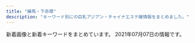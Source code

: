 ```yaml
---
title: "練馬・下赤塚"
description: "キーワード別にの巨乳アジアン・チャイナエステ嬢情報をまとめました。"
---
```


新着画像と新着キーワードをまとめています。
2021年07月07日の情報です。

<DmmAffiliateIns />
<KeywordTable
  shops={
    [
    {
        "img_links": [
            "http://www.relaxes.info/images/t1.png",
            "http://www.relaxes.info/up/uploads/20210625010322na.jpg",
            "http://www.relaxes.info/images/info.jpg",
            "http://www.relaxes.info/images/header_bg.png",
            "http://www.relaxes.info/up/uploads/20180315212810me.jpg",
            "http://www.relaxes.info/images/ttl_qj.png",
            "http://www.relaxes.info/images/s1.png",
            "http://www.relaxes.info/images/price.jpg",
            "http://www.relaxes.info/up/uploads/2017071800271212.jpg",
            "http://www.relaxes.info/images/ttl_staff.png",
            "http://www.relaxes.info/images/rec.png",
            "http://www.relaxes.info/images/ttl_price.png",
            "http://www.relaxes.info/images/t2.png"
        ],
        "url": "http://www.relaxes.info/",
        "station": "\u4e0a\u677f\u6a4b\u99c5\u5317\u53e3",
        "keywords": {},
        "name": "\u8776"
    },
    {
        "keywords": {},
        "station": "\u6210\u5897\u99c5",
        "name": "\u59eb",
        "img_links": [],
        "url": "http://anzu.abnavi.info/"
    },
    {
        "url": "http://himawari.est-u.com/",
        "name": "\u3072\u307e\u308f\u308a",
        "keywords": {
            "C": 7
        },
        "station": "\u7df4\u99ac\u99c5\u5357\u53e3",
        "img_links": [
            "http://himawari.est-u.com/images/index_10.jpg",
            "http://himawari.est-u.com/staff/izumi.jpg",
            "http://himawari.est-u.com/staff/nami.jpg",
            "http://himawari.est-u.com/images/therpist.jpg",
            "http://himawari.est-u.com/staff/asuka.jpg",
            "http://himawari.est-u.com/images/index2_08.jpg",
            "http://himawari.est-u.com/staff/yumi.jpg",
            "http://himawari.est-u.com/images/index_08.jpg",
            "http://himawari.est-u.com/images/a1.jpg",
            "http://himawari.est-u.com/staff/umi.jpg",
            "http://himawari.est-u.com/images/down.jpg",
            "http://himawari.est-u.com/images/index_04.jpg",
            "http://himawari.est-u.com/staff/emi.jpg",
            "http://himawari.est-u.com/staff/risa.jpg",
            "http://himawari.est-u.com/staff/sakura.jpg",
            "http://himawari.est-u.com/staff/yuki.jpg",
            "http://himawari.est-u.com/staff/maki.jpg",
            "http://himawari.est-u.com/images/index_02.jpg",
            "http://himawari.est-u.com/images/a2.jpg"
        ]
    },
    {
        "img_links": [
            "http://pakira-massage.work/i/img/r2.jpg",
            "http://pakira-massage.work/img/sta1.jpg",
            "http://pakira-massage.work/img/head.jpg",
            "http://pakira-massage.work/img/s23.jpg",
            "http://pakira-massage.work/i/img/r5.jpg",
            "http://pakira-massage.work/i/img/sta2.jpg",
            "http://pakira-massage.work/img/st2.jpg",
            "http://pakira-massage.work/i/img/r6.jpg",
            "http://pakira-massage.work/img/s2.jpg",
            "http://pakira-massage.work/i/img/sta1.jpg",
            "http://pakira-massage.work/img/mobile-1.png",
            "http://pakira-massage.work/i/img/r3.jpg",
            "http://pakira-massage.work/img/sta2.jpg",
            "http://pakira-massage.work/img/st23.jpg",
            "http://pakira-massage.work/i/img/sta23.jpg",
            "http://pakira-massage.work/i/img/r4.jpg",
            "http://pakira-massage.work/img/botton.jpg",
            "http://pakira-massage.work/img/st1.jpg",
            "http://pakira-massage.work/img/s1.jpg",
            "http://pakira-massage.work/img/nos.jpg",
            "http://pakira-massage.work/i/img/st1.jpg",
            "http://pakira-massage.work/i/img/r1.jpg",
            "http://pakira-massage.work/img/campian.jpg",
            "http://pakira-massage.work/img/sta23.jpg"
        ],
        "url": "http://pakira-massage.work/",
        "keywords": {
            "E": 2,
            "C": 12,
            "85": 2,
            "87": 2
        },
        "name": "\u30d1\u30ad\u30e9",
        "station": "\u8981\u753a\u99c55\u756a\u51fa\u53e3"
    },
    {
        "img_links": [
            "http://siesta.ests.jp/photos/sites/39/2021/05/2021052911060320.jpg",
            "http://siesta.ests.jp/images/acc4.jpg",
            "http://siesta.ests.jp/images/acc2.jpg",
            "http://siesta.ests.jp/photos/sites/39/2021/05/2021052911060393.jpg",
            "http://siesta.ests.jp/images/news.jpg",
            "http://siesta.ests.jp/images/s-recriut.jpg",
            "http://siesta.ests.jp/photos/sites/39/2021/05/2021052911060142.jpg",
            "http://siesta.ests.jp/images/mobile.jpg",
            "http://siesta.ests.jp/images/top.png",
            "http://siesta.ests.jp/photos/sites/39/2021/04/2021042011331872.jpg",
            "http://siesta.ests.jp/images/mobile1.jpg",
            "http://siesta.ests.jp/images/info.jpg",
            "http://siesta.ests.jp/images/acc3.jpg",
            "http://siesta.ests.jp/images/pick.jpg",
            "http://siesta.ests.jp/images/acc1.jpg",
            "http://siesta.ests.jp/images/s-staff.jpg",
            "http://siesta.ests.jp/photos/sites/39/2021/05/202105291106012.jpg"
        ],
        "url": "http://siesta.ests.jp/",
        "station": "\u5927\u6cc9\u5b66\u5712\u99c5\u5317\u53e3",
        "name": "\u30b7\u30a8\u30b9\u30bf",
        "keywords": {
            "88": 6,
            "85": 6,
            "87": 6,
            "D": 24,
            "83": 12
        }
    },
    {
        "keywords": {
            "C": 13
        },
        "url": "http://www.e-rakuraku.info/",
        "img_links": [
            "http://www.e-rakuraku.info/images/s1.png",
            "http://www.e-rakuraku.info/images/newfacet.png",
            "http://www.e-rakuraku.info/images/huiyuan.png",
            "http://www.e-rakuraku.info/images/s2.png",
            "http://www.e-rakuraku.info/images/g0.jpg",
            "http://www.e-rakuraku.info/images/nei_03.jpg",
            "http://www.e-rakuraku.info/images/tite-staff.png",
            "http://www.e-rakuraku.info/images/tite-gallery.png",
            "http://www.e-rakuraku.info/images/g5.jpg",
            "http://www.e-rakuraku.info/images/tel.png",
            "http://www.e-rakuraku.info/images/g2.jpg",
            "http://www.e-rakuraku.info/images/sr.png",
            "http://www.e-rakuraku.info/images/g1.jpg",
            "http://www.e-rakuraku.info/images/g4.jpg",
            "http://www.e-rakuraku.info/images/mobile.png",
            "http://www.e-rakuraku.info/images/g3.jpg",
            "http://www.e-rakuraku.info/images/newt.png",
            "http://www.e-rakuraku.info/images/top.jpg"
        ],
        "name": "\u697d\u697d",
        "station": "\u4e2d\u6751\u6a4b\u99c5"
    },
    {
        "name": "ROSE",
        "keywords": {
            "C": 8
        },
        "img_links": [
            "http://www.nerima-rose.com/images/sys3.jpg",
            "http://www.nerima-rose.com/images/nav/nav-acc.jpg",
            "http://www.nerima-rose.com/images/staff/18/misaki.jpg",
            "http://www.nerima-rose.com/images/aroma/r2.jpg",
            "http://www.nerima-rose.com/images/index-rosa_09.jpg",
            "http://www.nerima-rose.com/images/index-rosa_02.jpg",
            "http://www.nerima-rose.com/images/nav/nav-rec.jpg",
            "http://www.nerima-rose.com/images/index-rosa_04.jpg",
            "http://www.nerima-rose.com/images/rosa-pindao_07.jpg",
            "http://www.nerima-rose.com/images/staff/18/minami.png",
            "http://www.nerima-rose.com/cgi-bin/topics/img/16-1.jpg",
            "http://www.nerima-rose.com/images/rosa-sys_09a.jpg",
            "http://www.nerima-rose.com/images/staff/18/hina.jpg",
            "http://www.nerima-rose.com/images/shop/11.jpg",
            "http://www.nerima-rose.com/images/staff/17/2/ena.jpg",
            "http://www.nerima-rose.com/images/staff/17/riri.jpg",
            "http://www.nerima-rose.com/images/staff/16/kaori2.jpg",
            "http://www.nerima-rose.com/images/images/sys2018_06.jpg",
            "http://www.nerima-rose.com/images/rosa-sys_04.jpg",
            "http://www.nerima-rose.com/images/staff/16/aya2.jpg",
            "http://www.nerima-rose.com/images/shop/4/s1.jpg",
            "http://www.nerima-rose.com/images/rosa-pindao_09.jpg",
            "http://www.nerima-rose.com/images/shop/h1.jpg",
            "http://www.nerima-rose.com/images/aroma/r1.jpg",
            "http://www.nerima-rose.com/images/staff/18/ayumi.jpg",
            "http://www.nerima-rose.com/images/images/sys2018_03.jpg",
            "http://www.nerima-rose.com/images/shop/3/sh1.jpg",
            "http://www.nerima-rose.com/images/aroma/r3.jpg"
        ],
        "station": "\u7df4\u99ac\u99c5\u5357\u53e3",
        "url": "http://www.nerima-rose.com/"
    },
    {
        "station": "\u7df4\u99ac\u99c5\u897f\u53e3",
        "img_links": [
            "http://www.smile.mensest.com/files/005.jpg",
            "http://www.smile.mensest.com/img/ttl_info.png",
            "http://www.smile.mensest.com/files/003.jpg",
            "http://www.smile.mensest.com/img/header02.png",
            "http://www.smile.mensest.com/img/ttl_news.png",
            "http://www.smile.mensest.com/img/pickup.jpg",
            "http://www.smile.mensest.com/img/btn_blog.png",
            "http://www.smile.mensest.com/img/btn_side_mobile.jpg",
            "http://www.smile.mensest.com/files/001.jpg",
            "http://www.smile.mensest.com/files/004.jpg",
            "http://www.smile.mensest.com/files/002.jpg",
            "http://www.smile.mensest.com/img/goback.jpg",
            "http://www.smile.mensest.com/files/006.jpg"
        ],
        "name": "Smile -\u30b9\u30de\u30a4\u30eb-",
        "keywords": {
            "88": 4,
            "85": 2,
            "D": 8,
            "C": 18,
            "87": 6
        },
        "url": "http://www.smile.mensest.com/"
    },
    {
        "url": "http://aroma-p.info/",
        "img_links": [],
        "station": "\u77f3\u795e\u4e95\u516c\u5712\u99c5\u5357\u53e3",
        "keywords": {},
        "name": "AROMA PLAZA \u30a2\u30ed\u30de\u30d7\u30e9\u30b6"
    },
    {
        "img_links": [
            "http://ponfu-massage.work/i/img/r3.jpg",
            "http://ponfu-massage.work/img/s39.jpg",
            "http://ponfu-massage.work/img/sta46.jpg",
            "http://ponfu-massage.work/img/acc7.jpg",
            "http://ponfu-massage.work/img/st43.jpg",
            "http://ponfu-massage.work/img/sta45.jpg",
            "http://ponfu-massage.work/img/st44.jpg",
            "http://ponfu-massage.work/img/sta47.jpg",
            "http://ponfu-massage.work/img/st46.jpg",
            "http://ponfu-massage.work/img/sta38.jpg",
            "http://ponfu-massage.work/img/acc6.jpg",
            "http://ponfu-massage.work/i/img/sta39.jpg",
            "http://ponfu-massage.work/i/img/r2.jpg",
            "http://ponfu-massage.work/i/img/r4.jpg",
            "http://ponfu-massage.work/i/img/sta30.jpg",
            "http://ponfu-massage.work/img/sta41.jpg",
            "http://ponfu-massage.work/img/sta35.jpg",
            "http://ponfu-massage.work/img/sta30.jpg",
            "http://ponfu-massage.work/i/img/sta38.jpg",
            "http://ponfu-massage.work/img/botton.jpg",
            "http://ponfu-massage.work/img/acc10.jpg",
            "http://ponfu-massage.work/i/img/st45.jpg",
            "http://ponfu-massage.work/img/sta39.jpg",
            "http://ponfu-massage.work/img/st30.jpg",
            "http://ponfu-massage.work/img/s43.jpg",
            "http://ponfu-massage.work/img/st47.jpg",
            "http://ponfu-massage.work/i/img/sta46.jpg",
            "http://ponfu-massage.work/img/st38.jpg",
            "http://ponfu-massage.work/img/st45.jpg",
            "http://ponfu-massage.work/i/img/r1.jpg",
            "http://ponfu-massage.work/img/campian.jpg",
            "http://ponfu-massage.work/i/img/sta47.jpg",
            "http://ponfu-massage.work/img/st39.jpg",
            "http://ponfu-massage.work/img/s38.jpg",
            "http://ponfu-massage.work/img/s47.jpg",
            "http://ponfu-massage.work/i/img/sta43.jpg",
            "http://ponfu-massage.work/i/img/sta24.jpg",
            "http://ponfu-massage.work/img/sta43.jpg",
            "http://ponfu-massage.work/img/st42.jpg",
            "http://ponfu-massage.work/i/img/sta28.jpg",
            "http://ponfu-massage.work/img/acc2.jpg",
            "http://ponfu-massage.work/img/acc1.jpg",
            "http://ponfu-massage.work/i/img/sta45.jpg",
            "http://ponfu-massage.work/i/img/sta44.jpg",
            "http://ponfu-massage.work/img/s45.jpg",
            "http://ponfu-massage.work/i/img/sta41.jpg",
            "http://ponfu-massage.work/img/sta44.jpg",
            "http://ponfu-massage.work/img/st28.jpg",
            "http://ponfu-massage.work/img/st18.jpg",
            "http://ponfu-massage.work/img/s44.jpg",
            "http://ponfu-massage.work/img/acc5.jpg",
            "http://ponfu-massage.work/img/acc3.jpg",
            "http://ponfu-massage.work/img/acc4.jpg",
            "http://ponfu-massage.work/img/acc9.jpg",
            "http://ponfu-massage.work/img/st35.jpg",
            "http://ponfu-massage.work/img/sta28.jpg",
            "http://ponfu-massage.work/img/s41.jpg",
            "http://ponfu-massage.work/img/s46.jpg",
            "http://ponfu-massage.work/img/sta42.jpg",
            "http://ponfu-massage.work/img/st41.jpg",
            "http://ponfu-massage.work/i/img/sta42.jpg",
            "http://ponfu-massage.work/img/s42.jpg",
            "http://ponfu-massage.work/img/s30.jpg",
            "http://ponfu-massage.work/img/acc8.jpg"
        ],
        "url": "http://ponfu-massage.work/",
        "keywords": {
            "86": 1,
            "84": 1,
            "89": 1,
            "85": 2,
            "F": 2,
            "D": 9,
            "E": 2,
            "C": 22,
            "88": 4,
            "87": 5
        },
        "name": "\u30dd\u30f3\u30d5\u30fc",
        "station": "\u7df4\u99ac\u99c5\u897f\u53e3"
    },
    {
        "name": "\u59eb\u306e\u3086\u3073\u3055\u304d",
        "url": "http://nymphe-est.biz/",
        "keywords": {
            "D": 3,
            "E": 1
        },
        "station": "\u6771\u6b66\u7df4\u99ac\u99c5\u5317\u53e3",
        "img_links": [
            "http://nymphe-est.biz/images/fla.jpg",
            "http://nymphe-est.biz/images/tit2.jpg",
            "http://nymphe-est.biz/images/bul.jpg",
            "http://nymphe-est.biz/images/accl.jpg",
            "http://nymphe-est.biz/images/stal.jpg",
            "http://nymphe-est.biz/images/tm.jpg",
            "http://nymphe-est.biz/images/cg05.jpg",
            "http://nymphe-est.biz/images/cg03.jpg",
            "http://nymphe-est.biz/images/tit3.jpg",
            "http://nymphe-est.biz/images/bur.jpg",
            "http://nymphe-est.biz/images/m4.png",
            "http://nymphe-est.biz/images/tit4.jpg",
            "http://nymphe-est.biz/images/m1.png",
            "http://nymphe-est.biz/images/cg02.jpg",
            "http://nymphe-est.biz/images/m2.png",
            "http://nymphe-est.biz/images/cg01.jpg",
            "http://nymphe-est.biz/images/m3.png",
            "http://nymphe-est.biz/images/spt.png",
            "http://nymphe-est.biz/images/tit6.jpg",
            "http://nymphe-est.biz/images/top.png",
            "http://nymphe-est.biz/images/stat.jpg",
            "http://nymphe-est.biz/images/m5.png",
            "http://nymphe-est.biz/images/tit5.jpg",
            "http://nymphe-est.biz/images/no.png",
            "http://nymphe-est.biz/images/m6.png"
        ]
    },
    {
        "url": "http://www.seoul.esjp.info/",
        "station": "\u7df4\u99ac\u99c5\u897f\u53e3",
        "keywords": {
            "D": 4,
            "86": 3,
            "87": 1
        },
        "name": "\u7652\u3057\u306e\u90e8\u5c4b",
        "img_links": [
            "http://www.seoul.esjp.info/files/010.jpg",
            "http://www.seoul.esjp.info/img/nav-003.png",
            "http://www.seoul.esjp.info/img/nav-002.png",
            "http://www.seoul.esjp.info/files/003.jpg",
            "http://www.seoul.esjp.info/img/change-003.png",
            "http://www.seoul.esjp.info/files/008.jpg",
            "http://www.seoul.esjp.info/img/recuit.png",
            "http://www.seoul.esjp.info/img/nav-001.png",
            "http://www.seoul.esjp.info/img/main-top03.png",
            "http://www.seoul.esjp.info/files/006.jpg",
            "http://www.seoul.esjp.info/img/change-005.png",
            "http://www.seoul.esjp.info/img/change-001.png",
            "http://www.seoul.esjp.info/files/011.jpg",
            "http://www.seoul.esjp.info/img/nav-004.png",
            "http://www.seoul.esjp.info/files/012.jpg",
            "http://www.seoul.esjp.info/img/foot.png",
            "http://www.seoul.esjp.info/img/nav-006.png",
            "http://www.seoul.esjp.info/img/head.png",
            "http://www.seoul.esjp.info/img/nav-005.png",
            "http://www.seoul.esjp.info/files/005.jpg",
            "http://www.seoul.esjp.info/img/change-006.png",
            "http://www.seoul.esjp.info/files/004.jpg",
            "http://www.seoul.esjp.info/files/015.jpg",
            "http://www.seoul.esjp.info/files/001.jpg",
            "http://www.seoul.esjp.info/img/change-004.png",
            "http://www.seoul.esjp.info/files/007.jpg",
            "http://www.seoul.esjp.info/files/013.jpg",
            "http://www.seoul.esjp.info/img/change-002.png",
            "http://www.seoul.esjp.info/img/main-top01.png"
        ]
    },
    {
        "name": "\u7df4\u99ac\u306e\u5929\u4f7f",
        "url": "http://ginzaangel.esnavi.work/",
        "keywords": {
            "88": 2,
            "89": 1,
            "90": 4,
            "92": 1
        },
        "img_links": [
            "http://ginzaangel.esnavi.work/staff_t.jpg",
            "http://ginzaangel.esnavi.work/2/uploadimg/1601829474.jpeg",
            "http://ginzaangel.esnavi.work/2/uploadimg/1619341553.jpeg",
            "http://ginzaangel.esnavi.work/s1.png",
            "http://ginzaangel.esnavi.work/sys1.jpg",
            "http://ginzaangel.esnavi.work/int1.png",
            "http://ginzaangel.esnavi.work/2/uploadimg/1615988408.jpeg",
            "http://ginzaangel.esnavi.work/2/uploadimg/1622437565.jpeg",
            "http://ginzaangel.esnavi.work/news.jpg",
            "http://ginzaangel.esnavi.work/sys2.jpg",
            "http://ginzaangel.esnavi.work/2/uploadimg/1615989115.jpeg",
            "http://ginzaangel.esnavi.work/2/uploadimg/1623486374.jpeg",
            "http://ginzaangel.esnavi.work/2/uploadimg/1615989033.jpeg",
            "http://ginzaangel.esnavi.work/2/uploadimg/1615988934.jpeg",
            "http://ginzaangel.esnavi.work/head.jpg"
        ],
        "station": "\u7df4\u99ac\u99c5\u897f\u53e3"
    },
    {
        "station": "\u7df4\u99ac\u99c5\u897f\u53e3",
        "keywords": {},
        "name": "\u5927\u5983",
        "url": "http://sh-dafei.work/",
        "img_links": [
            "http://sh-dafei.work/uploads/180612/1-1P6121601061c.jpg",
            "http://sh-dafei.work/uploads/201002/1-201002144Z11V.jpg",
            "http://sh-dafei.work/templets/default/pc/picture/s_staff.png",
            "http://sh-dafei.work/templets/default/pc/picture/end1.jpg",
            "http://sh-dafei.work/templets/default/pc/picture/face.png",
            "http://sh-dafei.work/uploads/181206/1-1Q2061249563O.jpg",
            "http://sh-dafei.work/uploads/210219/1-210219105500300.jpg",
            "http://sh-dafei.work/templets/default/pc/picture/staffs.png",
            "http://sh-dafei.work/uploads/181206/1-1Q206125154224.jpg",
            "http://sh-dafei.work/templets/default/pc/picture/s_pick.png",
            "http://sh-dafei.work/uploads/180612/1-1P612160029349.jpg",
            "http://sh-dafei.work/uploads/171031/1-1G0311G505933.jpg",
            "http://sh-dafei.work/uploads/181214/1-1Q214154222511.jpg",
            "http://sh-dafei.work/uploads/191115/1-191115132040J2.jpg",
            "http://sh-dafei.work/uploads/181206/1-1Q2061250494E.jpg",
            "http://sh-dafei.work/uploads/171031/1-1G0311G4095M.jpg",
            "http://sh-dafei.work/uploads/190130/1-1Z130162635508.jpg",
            "http://sh-dafei.work/uploads/allimg/180612/1-1P612160305350.jpg",
            "http://sh-dafei.work/uploads/201113/1-20111314213cQ.jpg",
            "http://sh-dafei.work/uploads/181207/1-1Q20G35320X0.png",
            "http://sh-dafei.work/uploads/200612/1-200612154534W8.jpg",
            "http://sh-dafei.work/uploads/171031/1-1G0311G344914.jpg",
            "http://sh-dafei.work/uploads/200117/1-20011G614144B.jpg",
            "http://sh-dafei.work/uploads/181206/1-1Q2061253211D.jpg",
            "http://sh-dafei.work/uploads/180227/1-1P22G40S5448.jpg",
            "http://sh-dafei.work/uploads/190924/1-1Z924151334121.jpg",
            "http://sh-dafei.work/uploads/181207/1-1Q20G40K63R.jpg",
            "http://sh-dafei.work/uploads/210326/1-210326140613257.jpg",
            "http://sh-dafei.work/uploads/190329/1-1Z329151011c7.jpg",
            "http://sh-dafei.work/uploads/171031/1-1G0311G531445.jpg",
            "http://sh-dafei.work/uploads/190301/1-1Z30116320A41.jpg",
            "http://sh-dafei.work/uploads/190809/1-1ZP9125I01S.jpg",
            "http://sh-dafei.work/templets/default/pc/picture/s_news.png",
            "http://sh-dafei.work/uploads/171031/1-1G0311G556445.jpg"
        ]
    },
    {
        "name": "\u6e29\u30fb\u306c\u304f\u3082\u308a",
        "station": "\u4e0a\u677f\u6a4b\u99c5\u5317\u53e3",
        "keywords": {},
        "url": "http://tenpo2.iest.info/",
        "img_links": []
    },
    {
        "station": "\u7df4\u99ac\u99c5\u5317\u53e3",
        "img_links": [
            "http://moonlove.est-u.com/images/s8.jpg",
            "http://moonlove.est-u.com/images/index_08.jpg",
            "http://moonlove.est-u.com/images/index_17.jpg",
            "http://moonlove.est-u.com/images/s1.jpg",
            "http://moonlove.est-u.com/images/staff_09.jpg",
            "http://moonlove.est-u.com/staff/hitomi.jpg",
            "http://moonlove.est-u.com/images/index_16.jpg",
            "http://moonlove.est-u.com/images/s4.jpg",
            "http://moonlove.est-u.com/images/index_04.jpg",
            "http://moonlove.est-u.com/images/index_13.jpg",
            "http://moonlove.est-u.com/images/index_10.jpg",
            "http://moonlove.est-u.com/staff/nami.jpg",
            "http://moonlove.est-u.com/images/index3_06.jpg",
            "http://moonlove.est-u.com/images/index_05.jpg",
            "http://moonlove.est-u.com/images/index_15.jpg",
            "http://moonlove.est-u.com/staff/kaori.jpg",
            "http://moonlove.est-u.com/images/icon_000.jpg",
            "http://moonlove.est-u.com/staff/sakura.jpg",
            "http://moonlove.est-u.com/staff/ayumi.jpg",
            "http://moonlove.est-u.com/images/index_07.jpg",
            "http://moonlove.est-u.com/images/index_14.jpg",
            "http://moonlove.est-u.com/staff/miki.jpg",
            "http://moonlove.est-u.com/images/s3.jpg",
            "http://moonlove.est-u.com/images/index1_06.jpg",
            "http://moonlove.est-u.com/images/index_12.jpg",
            "http://moonlove.est-u.com/images/s5.jpg",
            "http://moonlove.est-u.com/images/index_02.jpg",
            "http://moonlove.est-u.com/images/index2_06.jpg",
            "http://moonlove.est-u.com/images/index_19.jpg",
            "http://moonlove.est-u.com/images/s6.jpg"
        ],
        "url": "http://moonlove.est-u.com/",
        "keywords": {
            "C": 7
        },
        "name": "\u6708\u306e\u604b"
    },
    {
        "station": "\u5927\u6cc9\u5b66\u5712\u99c5",
        "img_links": [
            "https://lachesis2019.com/photos/21/gal3_21.jpg",
            "https://lachesis2019.com/banners/F4CEB7CE-ABA5-4CAD-89E6-5F93D54F28A9.jpeg",
            "https://lachesis2019.com/photos/11/gal3_11.jpg",
            "https://lachesis2019.com/banners/E3D306C3-23B8-41C5-933F-6098AEB20653.jpeg",
            "https://lachesis2019.com/photos/21/gal2_21.jpg",
            "https://ranking-deli.jp/assets/img/user/link/2020bnr04.jpg",
            "https://lachesis2019.com/photos/20/gal4_20.jpg",
            "https://lachesis2019.com/photos/11/gal1_11.jpg",
            "https://lachesis2019.com/photos/4/gal4_4.jpg",
            "https://lachesis2019.com/photos/23/gal1_23.jpg",
            "https://lachesis2019.com/banners/top_sub01.jpg",
            "https://lachesis2019.com/photos/21/gal4_21.jpg",
            "https://lachesis2019.com/photos/17/gal3_17.jpg",
            "https://lachesis2019.com/photos/14/gal3_14.jpg",
            "https://lachesis2019.com/photos/6/gal1_6.jpg",
            "https://lachesis2019.com/banners/DB1EE981-0AED-4B3E-80B8-1FD479C059A5.jpeg",
            "https://lachesis2019.com/photos/4/gal1_4.jpg",
            "https://lachesis2019.com/photos/8/gal4_8.jpg",
            "https://lachesis2019.com/banners/47DAEF12-3308-4161-BB3C-B240D76DCF69.jpeg",
            "https://lachesis2019.com/photos/19/gal3_19.jpg",
            "https://lachesis2019.com/photos/19/moto_19.jpg",
            "https://lachesis2019.com/banners/29CA1AC0-D67E-49CD-A006-5D983950FE1C.jpeg",
            "https://lachesis2019.com/photos/14/gal1_14.jpg",
            "https://lachesis2019.com/photos/7/gal2_7.jpg",
            "https://lachesis2019.com/banners/6E28987B-42AA-488D-924C-7AE8766A1469.jpeg",
            "https://lachesis2019.com/photos/5/gal2_5.jpg",
            "https://lachesis2019.com/photos/22/gal4_22.jpg",
            "https://lachesis2019.com/photos/11/moto_11.jpg",
            "https://lachesis2019.com/photos/22/gal2_22.jpg",
            "https://lachesis2019.com/links/D6428725-4E44-49AF-8216-D84182CF66BB.jpeg",
            "https://lachesis2019.com/photos/23/moto_23.jpg",
            "https://lachesis2019.com/photos/14/gal4_14.jpg",
            "https://lachesis2019.com/photos/6/gal3_6.jpg",
            "https://lachesis2019.com/photos/8/gal3_8.jpg",
            "https://lachesis2019.com/photos/4/gal2_4.jpg",
            "https://lachesis2019.com/banners/7EFDB149-8C2F-4CAD-9ADB-A61740740536.jpeg",
            "https://lachesis2019.com/banners/A8B1A35F-6608-40F3-A604-43D191C85C67.png",
            "https://lachesis2019.com/photos/6/gal2_6.jpg",
            "https://lachesis2019.com/banners/ABBEB613-C730-4E56-B36D-5FC173E27594.jpeg",
            "https://lachesis2019.com/photos/8/gal1_8.jpg",
            "https://lachesis2019.com/photos/11/gal2_11.jpg",
            "https://lachesis2019.com/photos/17/gal2_17.jpg",
            "https://lachesis2019.com/photos/17/gal4_17.jpg",
            "https://lachesis2019.com/photos/21/gal1_21.jpg",
            "https://lachesis2019.com/banners/BA03D94E-0A26-441A-9B6D-A71031AEFFB1.jpeg",
            "https://lachesis2019.com/photos/19/gal4_19.jpg",
            "https://lachesis2019.com/photos/7/moto_7.jpg",
            "https://lachesis2019.com/photos/3/gal3_3.jpg",
            "https://lachesis2019.com/banners/956EB5D1-780A-4E49-986A-5EC6A04CBC4A.jpeg",
            "https://lachesis2019.com/photos/6/gal4_6.jpg",
            "https://lachesis2019.com/photos/23/gal2_23.jpg",
            "https://lachesis2019.com/photos/6/moto_6.jpg",
            "https://lachesis2019.com/photos/22/moto_22.jpg",
            "https://lachesis2019.com/banners/9B572665-BC30-49ED-8D1D-2EAF0AC5C233.jpeg",
            "https://lachesis2019.com/photos/17/gal1_17.jpg",
            "https://lachesis2019.com/photos/5/gal3_5.jpg",
            "https://lachesis2019.com/photos/7/gal1_7.jpg",
            "https://lachesis2019.com/banners/9B02D0A9-3EA0-4F2F-94DB-BA17159340B6.jpeg",
            "https://lachesis2019.com/photos/8/moto_8.jpg",
            "https://lachesis2019.com/photos/3/gal2_3.jpg",
            "https://lachesis2019.com/banners/531FE63B-3C15-4803-84FB-C6B373ACA096.jpeg",
            "https://lachesis2019.com/links/993F241B-EB0B-427A-9475-B57438AA7B8A.jpeg",
            "https://lachesis2019.com/files/8C5867A6-61F3-471C-A4F5-40E2DA2A7496.jpeg",
            "https://lachesis2019.com/photos/3/gal4_3.jpg",
            "https://lachesis2019.com/banners/9F996D7B-4B03-444B-B256-919B6C7109DF.jpeg",
            "https://lachesis2019.com/photos/3/moto_3.jpg",
            "https://lachesis2019.com/photos/3/gal1_3.jpg",
            "https://lachesis2019.com/files/\u00e6\u00b1\u0082\u00e4\u00ba\u00ba/A8847112-70CF-475E-BA0A-D46FFDD78F9D.png",
            "https://lachesis2019.com/files/A56F30DE-0B79-4B12-A44E-BE5932CB7267.jpeg",
            "https://lachesis2019.com/photos/8/gal2_8.jpg",
            "https://lachesis2019.com/banners/17B452DF-F435-4651-B329-0814F891B6EC.jpeg",
            "https://lachesis2019.com/photos/20/moto_20.jpg",
            "https://lachesis2019.com/banners/ECA8D7FF-F820-4999-98A3-D6CDFD81E0D4.jpeg",
            "https://cocoa-job.jp/assets/img/user/pc/link/2020img-bnr-mensesthe4.jpg",
            "https://lachesis2019.com/banners/C9380DE7-B807-4588-ADF3-D6FCB6CAB2A8.jpeg",
            "https://lachesis2019.com/photos/7/gal3_7.jpg",
            "https://lachesis2019.com/photos/11/gal4_11.jpg",
            "https://lachesis2019.com/photos/23/gal4_23.jpg",
            "https://lachesis2019.com/links/ads_8831.jpg",
            "https://lachesis2019.com/photos/22/gal3_22.jpg",
            "https://lachesis2019.com/photos/21/moto_21.jpg",
            "https://lachesis2019.com/files//1A2ECD6F-830E-43E2-A8F9-53FCDB94B387.jpeg",
            "https://lachesis2019.com/photos/5/moto_5.jpg",
            "https://lachesis2019.com/photos/20/gal2_20.jpg",
            "https://lachesis2019.com/photos/14/gal2_14.jpg",
            "https://lachesis2019.com/files/C265AA1E-5ADE-49FF-B02E-11B8C7E165C1.jpeg",
            "https://lachesis2019.com/photos/5/gal1_5.jpg",
            "https://lachesis2019.com/files//20A69BB5-5AA2-47BA-BD67-A8835692263E.jpeg",
            "https://lachesis2019.com/banners/03492E81-87ED-47D1-96D2-029EFFA7DAEC.jpeg",
            "https://lachesis2019.com/photos/20/gal3_20.jpg",
            "https://lachesis2019.com/photos/23/gal3_23.jpg",
            "https://lachesis2019.com/photos/17/moto_17.jpg",
            "https://lachesis2019.com/photos/4/moto_4.jpg",
            "https://lachesis2019.com/photos/19/gal2_19.jpg",
            "https://lachesis2019.com/photos/7/gal4_7.jpg",
            "https://lachesis2019.com/photos/5/gal4_5.jpg",
            "https://lachesis2019.com/photos/19/gal1_19.jpg",
            "https://lachesis2019.com/photos/22/gal1_22.jpg",
            "https://lachesis2019.com/photos/14/moto_14.jpg",
            "https://lachesis2019.com/photos/4/gal3_4.jpg",
            "https://lachesis2019.com/photos/20/gal1_20.jpg"
        ],
        "keywords": {
            "F": 5,
            "81": 3,
            "D": 11,
            "E": 2,
            "84": 2,
            "86": 3,
            "85": 6,
            "88": 10,
            "C": 53,
            "91": 5,
            "83": 4
        },
        "name": "\u30e9\u30b1\u30b7\u30b9\u5927\u6cc9\u5b66\u5712",
        "url": "https://lachesis2019.com/"
    },
    {
        "station": "\u7df4\u99ac\u99c5\u5317\u53e3",
        "keywords": {},
        "name": "\u3046\u3089\u3089",
        "img_links": [
            "http://es-nerima.biz/wp-content/uploads/2016/10/gallery3.jpg",
            "http://es-nerima.biz/wp-content/uploads/2016/10/mika-250x330.jpg",
            "http://es-nerima.biz/wp-content/uploads/2016/10/gallery1.jpg",
            "http://es-nerima.biz/wp-content/uploads/2016/10/g1.jpg",
            "http://es-nerima.biz/wp-content/themes/template-salon2/images/gallery2.jpg",
            "http://es-nerima.biz/wp-content/uploads/2016/10/g1-250x330.jpg",
            "http://es-nerima.biz/wp-content/uploads/2016/10/gallery6.jpg",
            "http://es-nerima.biz/wp-content/themes/template-salon2/images/camp-bnr.jpg",
            "http://es-nerima.biz/wp-content/uploads/2016/10/girl-1.jpg",
            "http://es-nerima.biz/wp-content/uploads/2016/10/eri-250x330.jpg",
            "http://es-nerima.biz/wp-content/uploads/2016/10/g3.jpg",
            "http://es-nerima.biz/wp-content/uploads/2016/10/camp-bnr.jpg",
            "http://es-nerima.biz/wp-content/uploads/2016/10/gallery5.jpg",
            "http://es-nerima.biz/wp-content/uploads/2016/10/girl-1-250x330.jpg",
            "http://es-nerima.biz/wp-content/uploads/2016/10/eri.jpg",
            "http://es-nerima.biz/wp-content/uploads/2016/10/g6.jpg",
            "http://es-nerima.biz/wp-content/uploads/2016/10/gallery8-600x600.jpg",
            "http://es-nerima.biz/wp-content/themes/template-salon2/images/news-ttl.png",
            "http://es-nerima.biz/wp-content/themes/template-salon2/images/gallery1.jpg",
            "http://es-nerima.biz/wp-content/uploads/2016/10/g4-250x330.jpg",
            "http://es-nerima.biz/wp-content/themes/template-salon2/images/magazine.jpg",
            "http://es-nerima.biz/wp-content/uploads/2016/10/gallery8.jpg",
            "http://es-nerima.biz/wp-content/uploads/2016/10/g3-250x330.jpg",
            "http://es-nerima.biz/wp-content/uploads/2016/10/g4.jpg",
            "http://es-nerima.biz/wp-content/uploads/2016/10/gallery2.jpg",
            "http://es-nerima.biz/wp-content/themes/template-salon2/images/massage-de_88_31.jpg",
            "http://es-nerima.biz/wp-content/uploads/2016/10/gallery7.jpg",
            "http://es-nerima.biz/wp-content/themes/template-salon2/images/gallery-ttl.png",
            "http://es-nerima.biz/wp-content/themes/template-salon2/images/tel.png",
            "http://cdn.dino-es.com/images/logo/88x31DinoEs.png",
            "http://es-nerima.biz/wp-content/themes/template-salon2/images/gallery3.jpg",
            "http://es-nerima.biz/wp-content/uploads/2016/10/g5-250x330.jpg",
            "http://es-nerima.biz/wp-content/uploads/2016/10/mika.jpg",
            "http://es-nerima.biz/wp-content/uploads/2016/10/g6-250x330.jpg",
            "http://es-nerima.biz/wp-content/themes/template-salon2/images/pickup-frame.png",
            "http://es-nerima.biz/wp-content/uploads/2016/10/g5.jpg",
            "http://es-nerima.biz/wp-content/themes/template-salon2/images/slider1.jpg",
            "http://es-nerima.biz/wp-content/themes/template-salon2/images/pickup-ttl.png",
            "http://es-nerima.biz/wp-content/themes/template-salon2/images/gallery4.jpg",
            "http://es-nerima.biz/wp-content/themes/template-salon2/images/newface-ttl.png"
        ],
        "url": "http://es-nerima.biz/"
    },
    {
        "url": "http://pika.rankuens.com/",
        "keywords": {
            "C": 1,
            "89": 1,
            "F": 3,
            "86": 1,
            "95": 2
        },
        "name": "\u30d4\u30ab\u30c1\u30e5\u30a6",
        "img_links": [
            "http://pika.rankuens.com/css/staff/staff06-a.jpg",
            "http://pika.rankuens.com/css/staff/staff07.jpg",
            "http://pika.rankuens.com/css/staff/staff06.jpg",
            "http://pika.rankuens.com/css/staff/staff04.jpg",
            "http://pika.rankuens.com/css/staff/staff05.jpg",
            "http://pika.rankuens.com/css/nav/nav-001.jpg",
            "http://pika.rankuens.com/css/nav/nav-005.jpg",
            "http://pika.rankuens.com/css/nav/nav-006.jpg",
            "http://pika.rankuens.com/css/nav/nav-002.jpg",
            "http://pika.rankuens.com/css/staff/staff07-a.jpg",
            "http://pika.rankuens.com/css/nav/nav-003.jpg",
            "http://pika.rankuens.com/css/top-left002.jpg",
            "http://pika.rankuens.com/css/nav/nav-004.jpg",
            "http://pika.rankuens.com/css/staff/staff05-a.jpg",
            "http://pika.rankuens.com/css/staff/staff04-a.jpg",
            "http://pika.rankuens.com/css/head01.jpg",
            "http://pika.rankuens.com/css/osusume01.jpg"
        ],
        "station": "\u7df4\u99ac\u99c5"
    },
    {
        "keywords": {},
        "station": "\u5927\u5c71\u99c5\u5357\u53e3",
        "url": "http://c-ikoi.work/",
        "name": "\u61a9",
        "img_links": [
            "http://c-ikoi.work/images/int2.png",
            "http://c-ikoi.work/images/staff_t.jpg",
            "http://c-ikoi.work/images/2.jpg",
            "http://c-ikoi.work/images/int3.png",
            "http://c-ikoi.work/images/mobile.jpg",
            "http://c-ikoi.work/images/news.jpg",
            "http://c-ikoi.work/img/moe1.jpg",
            "http://c-ikoi.work/images/int1.png",
            "http://c-ikoi.work/images/rec1.png",
            "http://c-ikoi.work/images/sys3.png",
            "http://c-ikoi.work/img/rina1.jpg",
            "http://c-ikoi.work/img/aoi1.jpg",
            "http://c-ikoi.work/images/interior_t.jpg",
            "http://c-ikoi.work/images/3.jpg",
            "http://c-ikoi.work/img/yuki1.jpg",
            "http://c-ikoi.work/images/line.png",
            "http://c-ikoi.work/images/head.jpg",
            "http://c-ikoi.work/images/sys2.jpg",
            "http://c-ikoi.work/images/tel.jpg",
            "http://c-ikoi.work/images/rec2.png",
            "http://c-ikoi.work/images/concept.jpg",
            "http://c-ikoi.work/images/1.jpg",
            "http://c-ikoi.work/images/sys1.jpg",
            "http://c-ikoi.work/images/4.jpg"
        ]
    },
    {
        "station": "\u685c\u53f0\u99c5\u5317\u53e3",
        "url": "http://margaret.ests.jp/",
        "name": "\u30de\u30fc\u30ac\u30ec\u30c3\u30c8",
        "keywords": {
            "88": 12,
            "85": 18,
            "D": 36,
            "E": 36,
            "86": 12,
            "87": 6
        },
        "img_links": [
            "http://margaret.ests.jp/photos/sites/29/2020/04/2020040205541033.jpg",
            "http://margaret.ests.jp/photos/sites/29/2021/06/2021060811483867.jpg",
            "http://margaret.ests.jp/photos/sites/29/2020/04/202004102157462.jpeg",
            "http://margaret.ests.jp/images/room1.jpg",
            "http://margaret.ests.jp/images/mobile.jpg",
            "http://margaret.ests.jp/images/room2.jpg",
            "http://margaret.ests.jp/photos/sites/29/2020/06/2020062814010219.jpeg",
            "http://margaret.ests.jp/photos/sites/29/2020/04/202004081414540.jpg",
            "http://margaret.ests.jp/images/service2.jpg",
            "http://margaret.ests.jp/images/room3.jpg",
            "http://margaret.ests.jp/photos/sites/29/2020/05/202005281752578.jpg",
            "http://margaret.ests.jp/images/service3.jpg",
            "http://margaret.ests.jp/images/s_staff.png",
            "http://margaret.ests.jp/images/service1.jpg",
            "http://margaret.ests.jp/photos/sites/29/2021/01/2021011511194654.jpg",
            "http://margaret.ests.jp/images/top.jpg",
            "http://margaret.ests.jp/photos/sites/29/2020/03/2020032709162529.jpg",
            "http://margaret.ests.jp/images/s_news.jpg",
            "http://margaret.ests.jp/photos/sites/29/2020/04/2020041014190824.jpg",
            "http://margaret.ests.jp/photos/sites/29/2020/08/2020080615352994.jpeg",
            "http://margaret.ests.jp/images/s_pick.jpg",
            "http://margaret.ests.jp/images/room4.jpg",
            "http://margaret.ests.jp/images/s_service.png",
            "http://margaret.ests.jp/photos/sites/29/2021/06/2021060500274425.jpeg",
            "http://margaret.ests.jp/photos/sites/29/2020/08/2020082222274080.jpeg",
            "http://margaret.ests.jp/images/info.jpg",
            "http://margaret.ests.jp/images/service4.jpg"
        ]
    },
    {
        "name": "\u30b8\u30e3\u30b9\u30df\u30f3",
        "keywords": {},
        "img_links": [],
        "station": "\u6210\u5897\u99c5",
        "url": "http://evergrace.tyo.cm/"
    },
    {
        "url": "http://www.es-kou.link/",
        "img_links": [
            "http://www.es-kou.link/images/3.jpg",
            "http://www.es-kou.link/img/mimi1.jpg",
            "http://www.es-kou.link/images/news.jpg",
            "http://www.es-kou.link/images/staff_t.jpg",
            "http://www.es-kou.link/images/sys3.png",
            "http://www.es-kou.link/images/mobile.jpg",
            "http://www.es-kou.link/images/s1.png",
            "http://www.es-kou.link/images/b2.jpg",
            "http://www.es-kou.link/images/head.jpg",
            "http://www.es-kou.link/images/1.jpg",
            "http://www.es-kou.link/images/2.jpg",
            "http://www.es-kou.link/images/interior_t.jpg",
            "http://www.es-kou.link/images/int2.png",
            "http://www.es-kou.link/img/nana1.jpg",
            "http://www.es-kou.link/img/satomi1.jpg",
            "http://www.es-kou.link/images/sys2.jpg",
            "http://www.es-kou.link/images/info.png",
            "http://www.es-kou.link/images/sys1.jpg",
            "http://www.es-kou.link/images/int1.png",
            "http://www.es-kou.link/images/b1.jpg"
        ],
        "station": "\u4e0b\u8d64\u585a\u99c5\u5317\u53e3",
        "keywords": {},
        "name": "\u7d05\u6708"
    },
    {
        "keywords": {
            "86": 4,
            "C": 17,
            "D": 2,
            "89": 1,
            "E": 6,
            "88": 1,
            "87": 4,
            "F": 1
        },
        "url": "http://binrou.net/",
        "name": "\u30ad\u30e9\u30ad\u30e9",
        "station": "\u7df4\u99ac\u99c5\u897f\u53e3",
        "img_links": [
            "http://binrou.net/img/sta115.jpg",
            "http://binrou.net/img/sta114.jpg",
            "http://binrou.net/img/sta119.jpg",
            "http://binrou.net/img/s112.jpg",
            "http://binrou.net/img/s111.jpg",
            "http://binrou.net/i/img/sta100.jpg",
            "http://binrou.net/i/img/sta108.jpg",
            "http://binrou.net/i/img/sta98.jpg",
            "http://binrou.net/img/sta111.jpg",
            "http://binrou.net/img/botton.jpg",
            "http://binrou.net/i/img/sta114.jpg",
            "http://binrou.net/i/img/sta88.jpg",
            "http://binrou.net/i/img/sta105.jpg",
            "http://binrou.net/i/img/sta117.jpg",
            "http://binrou.net/img/st112.jpg",
            "http://binrou.net/i/img/r2.jpg",
            "http://binrou.net/img/st119.jpg",
            "http://binrou.net/img/st117.jpg",
            "http://binrou.net/img/s117.jpg",
            "http://binrou.net/img/s119.jpg",
            "http://binrou.net/img/st109.jpg",
            "http://binrou.net/img/sta109.jpg",
            "http://binrou.net/i/img/sta97.jpg",
            "http://binrou.net/i/img/r3.jpg",
            "http://binrou.net/img/s118.jpg",
            "http://binrou.net/img/sta118.jpg",
            "http://binrou.net/i/img/st118.jpg",
            "http://binrou.net/img/sta117.jpg",
            "http://binrou.net/i/img/sta89.jpg",
            "http://binrou.net/i/img/sta92.jpg",
            "http://binrou.net/i/img/sta112.jpg",
            "http://binrou.net/img/s115.jpg",
            "http://binrou.net/i/img/r4.jpg",
            "http://binrou.net/i/img/acc.jpg",
            "http://binrou.net/i/img/r1.jpg",
            "http://binrou.net/i/img/sta118.jpg",
            "http://binrou.net/img/mo.png",
            "http://binrou.net/img/pickup20.jpg",
            "http://binrou.net/img/sta112.jpg",
            "http://binrou.net/img/st115.jpg",
            "http://binrou.net/img/st118.jpg",
            "http://binrou.net/img/s116.jpg",
            "http://binrou.net/i/img/sta109.jpg",
            "http://binrou.net/i/img/sta94.jpg",
            "http://binrou.net/img/s114.jpg",
            "http://binrou.net/i/img/sta115.jpg",
            "http://binrou.net/img/sta116.jpg",
            "http://binrou.net/i/img/sta80.jpg",
            "http://binrou.net/img/st114.jpg",
            "http://binrou.net/i/img/sta111.jpg",
            "http://binrou.net/img/st116.jpg",
            "http://binrou.net/i/img/sta119.jpg",
            "http://binrou.net/i/img/sta116.jpg",
            "http://binrou.net/img/fla.jpg",
            "http://binrou.net/img/acc.jpg",
            "http://binrou.net/img/st111.jpg",
            "http://binrou.net/i/img/sta104.jpg"
        ]
    },
    {
        "img_links": [
            "http://c-sakura.work/images/tel.jpg",
            "http://c-sakura.work/images/int1.png",
            "http://c-sakura.work/img/ami1.jpg",
            "http://c-sakura.work/images/news.png",
            "http://c-sakura.work/images/3.jpg",
            "http://c-sakura.work/img/yuri1.jpg",
            "http://c-sakura.work/images/sisu.png",
            "http://c-sakura.work/images/sys1.png",
            "http://c-sakura.work/images/int2.png",
            "http://c-sakura.work/images/info.png",
            "http://c-sakura.work/images/staff_t.jpg",
            "http://c-sakura.work/images/interior_t.jpg",
            "http://c-sakura.work/img/yuyu1.jpg",
            "http://c-sakura.work/images/mobile.jpg",
            "http://c-sakura.work/images/head.jpg",
            "http://c-sakura.work/images/1.jpg",
            "http://c-sakura.work/images/2.jpg"
        ],
        "url": "http://c-sakura.work/",
        "keywords": {},
        "name": "\u9577\u4e45*\u3061\u3087\u3046\u304d\u3085\u3046",
        "station": "\u4e0b\u8d64\u585a\u99c5\u5317\u53e3"
    },
    {
        "url": "http://oasis.akasuri.xyz/",
        "station": "\u6210\u5897\u99c5\u5357\u53e3",
        "keywords": {},
        "img_links": [
            "http://oasis.akasuri.xyz/images/c-staff.png",
            "http://oasis.akasuri.xyz/images/fotter.png",
            "http://oasis.akasuri.xyz/images/b-tel.png",
            "http://oasis.akasuri.xyz/images/bar-photo.png",
            "http://oasis.akasuri.xyz/staff/s1.jpg",
            "http://oasis.akasuri.xyz/images/c-top.png",
            "http://oasis.akasuri.xyz/images/c-photo.png",
            "http://oasis.akasuri.xyz/staff/s2.jpg",
            "http://oasis.akasuri.xyz/staff/s3.jpg",
            "http://oasis.akasuri.xyz/images/bar-staff.png"
        ],
        "name": "\u30aa\u30a2\u30b7\u30b9"
    },
    {
        "url": "https://salasa.tokyo/",
        "keywords": {
            "D": 9,
            "G": 2,
            "C": 24,
            "E": 14
        },
        "station": "\u7df4\u99ac\u99c5\u897f\u53e3",
        "name": "\u3064\u307c\u307f",
        "img_links": [
            "https://salasa.tokyo/wp-content/themes/este/img/top-img01.png",
            "https://salasa.tokyo/wp-content/themes/este/img/top-img02.png",
            "https://salasa.tokyo/wp-content/themes/este/img/top-img04.png",
            "https://salasa.tokyo/wp-content/themes/este/img/tel_header.png",
            "https://salasa.tokyo/wp-content/uploads/2020/02/1salasa.jpg",
            "https://salasa.tokyo/wp-content/uploads/2020/02/21salasa.jpg",
            "https://salasa.tokyo/wp-content/themes/este/img/call.png",
            "https://salasa.tokyo/wp-content/themes/este/img/3.jpg",
            "https://salasa.tokyo/wp-content/themes/este/img/top-img01b.png",
            "https://salasa.tokyo/wp-content/uploads/2021/07/45678yutghjksalasa.jpg",
            "https://salasa.tokyo/wp-content/uploads/2021/02/345salasa.jpg",
            "https://salasa.tokyo/wp-content/uploads/2020/02/41salasa.jpg",
            "https://salasa.tokyo/wp-content/themes/este/img/top-img01a.png",
            "https://salasa.tokyo/wp-content/themes/este/img/top-img021.png",
            "https://salasa.tokyo/wp-content/themes/este/img/1.jpg",
            "https://salasa.tokyo/wp-content/uploads/2020/02/11salasa.jpg",
            "https://salasa.tokyo/wp-content/uploads/2021/07/345678salasa.jpg",
            "https://salasa.tokyo/wp-content/themes/este/img/2.jpg",
            "https://salasa.tokyo/wp-content/themes/este/img/tel_footer.png",
            "https://salasa.tokyo/wp-content/themes/este/img/4.jpg",
            "https://salasa.tokyo/wp-content/uploads/2021/06/786251salasa.jpg",
            "https://salasa.tokyo/wp-content/themes/este/img/top-img05.png",
            "https://salasa.tokyo/wp-content/uploads/2020/04/3121salasa.jpg",
            "https://salasa.tokyo/wp-content/uploads/2021/06/78615salasa.jpg",
            "https://salasa.tokyo/wp-content/uploads/2020/02/8776salasa.jpg",
            "https://salasa.tokyo/wp-content/uploads/2020/04/2311121salasa.jpg",
            "https://salasa.tokyo/wp-content/uploads/2020/02/32salasa.jpg",
            "https://salasa.tokyo/wp-content/uploads/2021/04/s187alasa.jpg"
        ]
    },
    {
        "name": "\u512a\u30fb\u7f8e",
        "url": "http://rose.este.work/",
        "keywords": {},
        "img_links": [
            "http://rose.este.work/unnamed.png",
            "http://rose.este.work/index-24.htm.jpg",
            "http://rose.este.work/index-25.htm.jpg",
            "http://rose.este.work/resize_250.png",
            "http://rose.este.work/r3.jpg",
            "http://rose.este.work/r1.jpg",
            "http://rose.este.work/sys1.png",
            "http://rose.este.work/totop.png",
            "http://rose.este.work/resize_1500-450.jpg",
            "http://rose.este.work/r4.jpg",
            "http://rose.este.work/r5.jpg",
            "http://rose.este.work/index-1.htm.jpg",
            "http://rose.este.work/re.jpg",
            "http://rose.este.work/index-26.htm.jpg"
        ],
        "station": "\u6c5f\u53e4\u7530\u99c5\u5357\u53e3"
    },
    {
        "img_links": [
            "http://www.es-yas.click/images/s1.png",
            "http://www.es-yas.click/images/news.jpg",
            "http://www.es-yas.click/images/int2.png",
            "http://www.es-yas.click/images/head.jpg",
            "http://www.es-yas.click/images/staff_t.jpg",
            "http://www.es-yas.click/img/riri1.jpg",
            "http://www.es-yas.click/images/3.jpg",
            "http://www.es-yas.click/images/newface.png",
            "http://www.es-yas.click/images/tel.jpg",
            "http://www.es-yas.click/images/int1.png",
            "http://www.es-yas.click/images/info.png",
            "http://www.es-yas.click/images/ac1.png",
            "http://www.es-yas.click/images/interior_t.jpg",
            "http://www.es-yas.click/img/rina1.jpg",
            "http://www.es-yas.click/images/sys1.png",
            "http://www.es-yas.click/images/sys2.png",
            "http://www.es-yas.click/images/2.jpg",
            "http://www.es-yas.click/images/mobile.jpg",
            "http://www.es-yas.click/images/4.jpg",
            "http://www.es-yas.click/img/sayuri1.jpg",
            "http://www.es-yas.click/images/sirase.jpg"
        ],
        "station": "\u4e2d\u6751\u6a4b\u99c5\u5357\u53e3",
        "keywords": {},
        "name": "\u30b9\u30a6\u30a3\u30fc\u30c8",
        "url": "http://www.es-yas.click/"
    }
]
}
/>
<DmmAffiliateScript />
